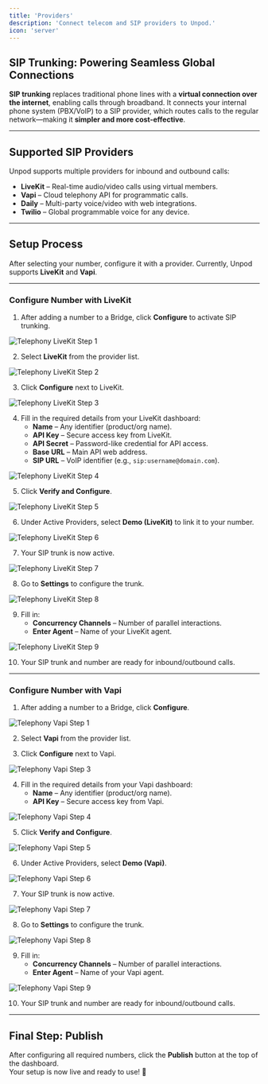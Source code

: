 ```yaml
---
title: 'Providers'
description: 'Connect telecom and SIP providers to Unpod.'
icon: 'server'
---
```


## SIP Trunking: Powering Seamless Global Connections

**SIP trunking** replaces traditional phone lines with a **virtual connection over the internet**, enabling calls through broadband. It connects your internal phone system (PBX/VoIP) to a SIP provider, which routes calls to the regular network—making it **simpler and more cost-effective**.

---

## Supported SIP Providers

Unpod supports multiple providers for inbound and outbound calls:

- **LiveKit** – Real-time audio/video calls using virtual members.  
- **Vapi** – Cloud telephony API for programmatic calls.  
- **Daily** – Multi-party voice/video with web integrations.  
- **Twilio** – Global programmable voice for any device.  

---

## Setup Process

After selecting your number, configure it with a provider. Currently, Unpod supports **LiveKit** and **Vapi**.

---

### Configure Number with LiveKit

1. After adding a number to a Bridge, click **Configure** to activate SIP trunking.  

<img src="./images/TelephonyLivekitStep1.png" alt="Telephony LiveKit Step 1" />

2. Select **LiveKit** from the provider list.  

<img src="./images/TelephonyLivekitStep2.png" alt="Telephony LiveKit Step 2" />

3. Click **Configure** next to LiveKit.  

<img src="./images/TelephonyLivekitStep3.png" alt="Telephony LiveKit Step 3" />

4. Fill in the required details from your LiveKit dashboard:  
   - **Name** – Any identifier (product/org name).  
   - **API Key** – Secure access key from LiveKit.  
   - **API Secret** – Password-like credential for API access.  
   - **Base URL** – Main API web address.  
   - **SIP URL** – VoIP identifier (e.g., `sip:username@domain.com`).  

<img src="./images/TelephonyLivekitStep4.png" alt="Telephony LiveKit Step 4" />

5. Click **Verify and Configure**.  

<img src="./images/TelephonyLivekitStep5.png" alt="Telephony LiveKit Step 5" />

6. Under Active Providers, select **Demo (LiveKit)** to link it to your number.  

<img src="./images/TelephonyLivekitStep6.png" alt="Telephony LiveKit Step 6" />

7. Your SIP trunk is now active.  

<img src="./images/TelephonyLivekitStep7.png" alt="Telephony LiveKit Step 7" />

8. Go to **Settings** to configure the trunk.  

<img src="./images/TelephonyLivekitStep8.png" alt="Telephony LiveKit Step 8" />

9. Fill in:  
   - **Concurrency Channels** – Number of parallel interactions.  
   - **Enter Agent** – Name of your LiveKit agent.  

<img src="./images/TelephonyLivekitStep9.png" alt="Telephony LiveKit Step 9" />

10. Your SIP trunk and number are ready for inbound/outbound calls.

---

### Configure Number with Vapi

1. After adding a number to a Bridge, click **Configure**.  

<img src="./images/TelephonyVapiStep1.png" alt="Telephony Vapi Step 1" />

2. Select **Vapi** from the provider list.  

3. Click **Configure** next to Vapi.  

<img src="./images/TelephonyVapiStep3.png" alt="Telephony Vapi Step 3" />

4. Fill in the required details from your Vapi dashboard:  
   - **Name** – Any identifier (product/org name).  
   - **API Key** – Secure access key from Vapi.  

<img src="./images/TelephonyVapiStep4.png" alt="Telephony Vapi Step 4" />

5. Click **Verify and Configure**.  

<img src="./images/TelephonyVapiStep5.png" alt="Telephony Vapi Step 5" />

6. Under Active Providers, select **Demo (Vapi)**.  

<img src="./images/TelephonyVapiStep6.png" alt="Telephony Vapi Step 6" />

7. Your SIP trunk is now active.  

<img src="./images/TelephonyVapiStep7.png" alt="Telephony Vapi Step 7" />

8. Go to **Settings** to configure the trunk.  

<img src="./images/TelephonyVapiStep8.png" alt="Telephony Vapi Step 8" />

9. Fill in:  
   - **Concurrency Channels** – Number of parallel interactions.  
   - **Enter Agent** – Name of your Vapi agent.  

<img src="./images/TelephonyVapiStep9.png" alt="Telephony Vapi Step 9" />

10. Your SIP trunk and number are ready for inbound/outbound calls.
 

---

## Final Step: Publish

After configuring all required numbers, click the **Publish** button at the top of the dashboard.  
Your setup is now live and ready to use! 🚀
